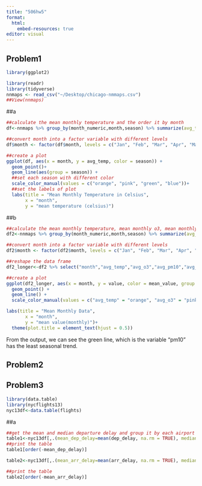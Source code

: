 ```yaml
---
title: "506hw5"
format:
  html:
    embed-resources: true
editor: visual
---
```


## Problem1

```r
library(ggplot2)
```

```r
library(readr)
library(tidyverse)
nnmaps <- read_csv("~/Desktop/chicago-nmmaps.csv")
##View(nnmaps)
```

##a

```r
##calculate the mean monthly temperature and the order it by month
df<-nnmaps %>% group_by(month_numeric,month,season) %>% summarize(avg_temp=mean(temp,na.rm=TRUE), .groups = "drop")%>%arrange(month_numeric)

##convert month into a factor variable with different levels
df$month <- factor(df$month, levels = c("Jan", "Feb", "Mar", "Apr", "May", "Jun", "Jul", "Aug", "Sep", "Oct", "Nov", "Dec"))

##create a plot
ggplot(df, aes(x = month, y = avg_temp, color = season)) +
  geom_point()+
  geom_line(aes(group = season)) +
  ##set each season with different color
  scale_color_manual(values = c("orange", "pink", "green", "blue"))+
  ##set the labels of plot
  labs(title = "Mean Monthly Temperature in Celsius",
       x = "month",
       y = "mean temperature (celsius)")
```

##b

```r
##calculate the mean monthly temperature, mean monthly o3, mean monthly pm10, and mean monthly dewpoint, and then order it by month
df2<-nnmaps %>% group_by(month_numeric,month,season) %>% summarize(avg_temp=mean(temp,na.rm=TRUE), avg_o3=mean(o3, na.rm=TRUE), avg_pm10=mean(pm10,na.rm=TRUE), avg_dewpt=mean(dewpoint,na.rm=TRUE), .groups = "drop") %>% arrange(month_numeric)

##convert month into a factor variable with different levels
df2$month <- factor(df2$month, levels = c("Jan", "Feb", "Mar", "Apr", "May", "Jun", "Jul", "Aug", "Sep", "Oct", "Nov", "Dec"))

##reshape the data frame
df2_longer<-df2 %>% select("month","avg_temp","avg_o3","avg_pm10","avg_dewpt") %>% pivot_longer(-month,names_to = "mean_value", values_to = "value")

##create a plot
ggplot(df2_longer, aes(x = month, y = value, color = mean_value, group = mean_value)) +
  geom_point() +
  geom_line() +
  scale_color_manual(values = c("avg_temp" = "orange", "avg_o3" = "pink", "avg_pm10" = "green", "avg_dewpt" = "blue"))+

labs(title = "Mean Monthly Data",
       x = "month",
       y = "mean value(monthly)")+
  theme(plot.title = element_text(hjust = 0.5))
```

From the output, we can see the green line, which is the variable "pm10" has the least seasonal trend.

## Problem2

## Problem3

```r
library(data.table)
library(nycflights13)
nyc13df<-data.table(flights)
```

##a

```r
##get the mean and median departure delay and group it by each airport name
table1<-nyc13df[,.(mean_dep_delay=mean(dep_delay, na.rm = TRUE), median_dep_delay=median(dep_delay, na.rm = TRUE)), by = .(origin)]
##print the table
table1[order(-mean_dep_delay)]
```

```r
table2<-nyc13df[,.(mean_arr_delay=mean(arr_delay, na.rm = TRUE), median_arr_delay=median(arr_delay, na.rm = TRUE)), by = .(dest)]

##print the table
table2[order(-mean_arr_delay)]
```
